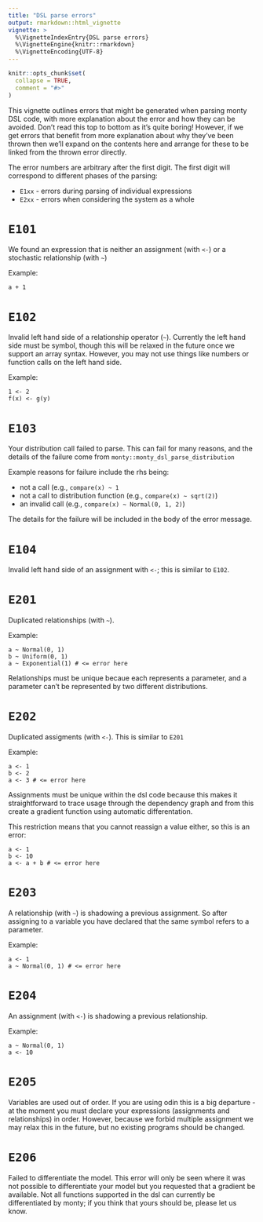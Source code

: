 ```yaml
---
title: "DSL parse errors"
output: rmarkdown::html_vignette
vignette: >
  %\VignetteIndexEntry{DSL parse errors}
  %\VignetteEngine{knitr::rmarkdown}
  %\VignetteEncoding{UTF-8}
---
```


<!-- See comments at the top of odin's error vignette for details -->

```r
knitr::opts_chunk$set(
  collapse = TRUE,
  comment = "#>"
)
```

This vignette outlines errors that might be generated when parsing monty DSL code, with more explanation about the error and how they can be avoided.  Don't read this top to bottom as it's quite boring!  However, if we get errors that benefit from more explanation about why they've been thrown then we'll expand on the contents here and arrange for these to be linked from the thrown error directly.

The error numbers are arbitrary after the first digit.  The first digit will correspond to different phases of the parsing:

* `E1xx` - errors during parsing of individual expressions
* `E2xx` - errors when considering the system as a whole

# `E101`

We found an expression that is neither an assignment (with `<-`) or a stochastic relationship (with `~`)

Example:

```
a + 1
```

# `E102`

Invalid left hand side of a relationship operator (`~`).  Currently the left hand side must be symbol, though this will be relaxed in the future once we support an array syntax.  However, you may not use things like numbers or function calls on the left hand side.

Example:

```
1 <- 2
f(x) <- g(y)
```

# `E103`

Your distribution call failed to parse.  This can fail for many reasons, and the details of the failure come from `monty::monty_dsl_parse_distribution`

Example reasons for failure include the rhs being:

* not a call (e.g., `compare(x) ~ 1`
* not a call to distribution function (e.g., `compare(x) ~ sqrt(2)`)
* an invalid call (e.g., `compare(x) ~ Normal(0, 1, 2)`)

The details for the failure will be included in the body of the error message.

# `E104`

Invalid left hand side of an assignment with `<-`; this is similar to `E102`.

# `E201`

Duplicated relationships (with `~`).

Example:

```
a ~ Normal(0, 1)
b ~ Uniform(0, 1)
a ~ Exponential(1) # <= error here
```

Relationships must be unique becaue each represents a parameter, and a parameter can't be represented by two different distributions.

# `E202`

Duplicated assigments (with `<-`).  This is similar to `E201`

Example:

```
a <- 1
b <- 2
a <- 3 # <= error here
```

Assignments must be unique within the dsl code because this makes it straightforward to trace usage through the dependency graph and from this create a gradient function using automatic differentation.

This restriction means that you cannot reassign a value either, so this is an error:

```
a <- 1
b <- 10
a <- a + b # <= error here
```

# `E203`

A relationship (with `~`) is shadowing a previous assignment.  So after assigning to a variable you have declared that the same symbol refers to a parameter.

Example:

```
a <- 1
a ~ Normal(0, 1) # <= error here
```

# `E204`

An assignment (with `<-`) is shadowing a previous relationship.

Example:

```
a ~ Normal(0, 1)
a <- 10
```

# `E205`

Variables are used out of order.  If you are using odin this is a big departure - at the moment you must declare your expressions (assignments and relationships) in order.  However, because we forbid multiple assignment we may relax this in the future, but no existing programs should be changed.

# `E206`

Failed to differentiate the model.  This error will only be seen where it was not possible to differentiate your model but you requested that a gradient be available.  Not all functions supported in the dsl can currently be differentiated by monty; if you think that yours should be, please let us know.
